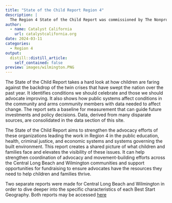 ```yaml
---
title: "State of the Child Report Region 4"
description: |
  The Region 4 State of the Child Report was commissioned by The Nonprofit Partnership (TNP) in order to understand the conditions of children and families within this current moment and not shy away from talking about COVID-19 impacts, rampant police misconduct, or racism.
author:
  - name: Catalyst California
    url: catalystcalifornia.org
date: 2024-03-11
categories:
  - Region 4
output:
  distill::distill_article:
    self_contained: false
preview: images/wilmington.PNG
---
```

The State of the Child Report takes a hard look at how children are faring against the backdrop of the twin crises that have swept the nation over the past year. It identifies conditions we should celebrate and those we should advocate improving. It also shows how public systems affect conditions in the community and arms community members with data needed to affect change. The report sets a baseline for measurement that can guide future investments and policy decisions. Data, derived from many disparate sources, are consolidated in the data section of this site. 

The State of the Child Report aims to strengthen the advocacy efforts of these organizations leading the work in Region 4 in the public education, health, criminal justice, and economic systems and systems governing the built environment. This report creates a shared picture of what children and families face and elevates the visibility of these issues. It can help strengthen coordination of advocacy and movement-building efforts across the Central Long Beach and Wilmington communities and support opportunities for fundraising to ensure advocates have the resources they need to help children and families thrive.

Two separate reports were made for Central Long Beach and Wilmington in order to dive deeper into the specific characteristics of each Best Start Geography. Both reports may be accessed [here](https://beststartregion4.org/?)


